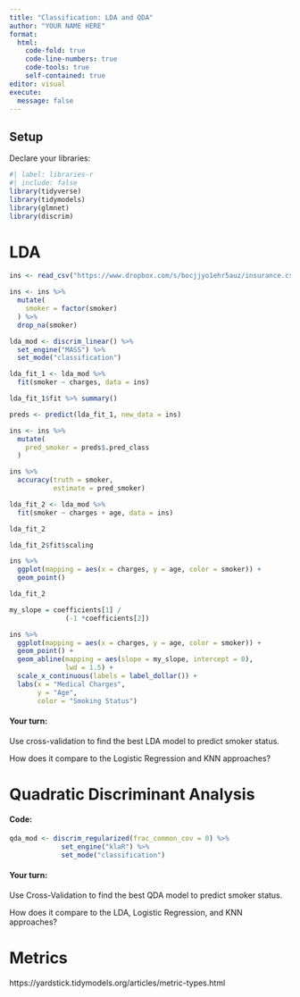 ```yaml
---
title: "Classification: LDA and QDA"
author: "YOUR NAME HERE"
format: 
  html:
    code-fold: true
    code-line-numbers: true
    code-tools: true
    self-contained: true
editor: visual
execute:
  message: false
---
```


## Setup

Declare your libraries:

```r
#| label: libraries-r
#| include: false
library(tidyverse)
library(tidymodels)
library(glmnet)
library(discrim)
```

# LDA

```r
ins <- read_csv("https://www.dropbox.com/s/bocjjyo1ehr5auz/insurance.csv?dl=1")

ins <- ins %>%
  mutate(
    smoker = factor(smoker)
  ) %>%
  drop_na(smoker)
```

```r
lda_mod <- discrim_linear() %>%
  set_engine("MASS") %>%
  set_mode("classification")
```

```r
lda_fit_1 <- lda_mod %>%
  fit(smoker ~ charges, data = ins)

lda_fit_1$fit %>% summary()
```

```r
preds <- predict(lda_fit_1, new_data = ins)

ins <- ins %>%
  mutate(
    pred_smoker = preds$.pred_class
  )

ins %>%
  accuracy(truth = smoker,
           estimate = pred_smoker)
```

```r
lda_fit_2 <- lda_mod %>%
  fit(smoker ~ charges + age, data = ins)

lda_fit_2
```

```r
lda_fit_2$fit$scaling
```

```r
ins %>%
  ggplot(mapping = aes(x = charges, y = age, color = smoker)) +
  geom_point()
```

```r
lda_fit_2

my_slope = coefficients[1] / 
              (-1 *coefficients[2])
```

```r
ins %>%
  ggplot(mapping = aes(x = charges, y = age, color = smoker)) +
  geom_point() +
  geom_abline(mapping = aes(slope = my_slope, intercept = 0), 
              lwd = 1.5) +
  scale_x_continuous(labels = label_dollar()) +
  labs(x = "Medical Charges", 
       y = "Age", 
       color = "Smoking Status")
```

#### Your turn:

Use cross-validation to find the best LDA model to predict smoker status.

How does it compare to the Logistic Regression and KNN approaches?

# Quadratic Discriminant Analysis

#### Code:

```r
qda_mod <- discrim_regularized(frac_common_cov = 0) %>% 
             set_engine("klaR") %>% 
             set_mode("classification")
```

#### Your turn:

Use Cross-Validation to find the best QDA model to predict smoker status.

How does it compare to the LDA, Logistic Regression, and KNN approaches?

# Metrics

https://yardstick.tidymodels.org/articles/metric-types.html
